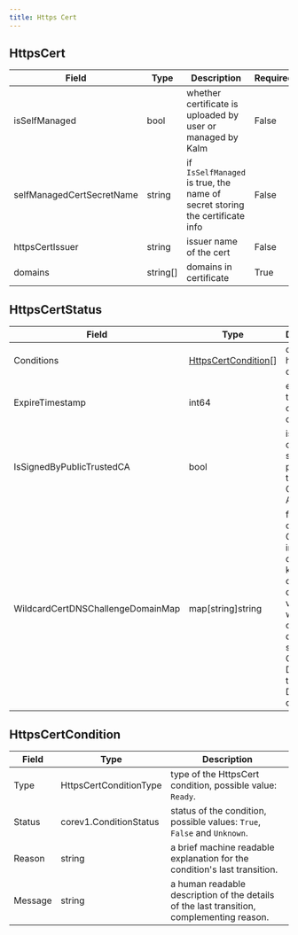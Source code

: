 ```yaml
---
title: Https Cert
---
```


## HttpsCert

| Field                     | Type     | Description                                                  | Required |
| ------------------------- | -------- | ------------------------------------------------------------ | -------- |
| isSelfManaged             | bool     | whether certificate is uploaded by user or managed by Kalm   | False    |
| selfManagedCertSecretName | string   | if `IsSelfManaged` is true, the name of secret storing the certificate info | False    |
| httpsCertIssuer           | string   | issuer name of the cert                                      | False    |
| domains                   | string[] | domains in certificate                                       | True     |



## HttpsCertStatus
| Field                             | Type                                        | Description                                                  |
| --------------------------------- | ------------------------------------------- | ------------------------------------------------------------ |
| Conditions                        | [HttpsCertCondition](#httpscertcondition)[] | details of httpsCert condition                               |
| ExpireTimestamp                   | int64                                       | expire timestamp of the certificate.                         |
| IsSignedByPublicTrustedCA         | bool                                        | is this certificate signed by publicly trusted Certificate Authority. |
| WildcardCertDNSChallengeDomainMap | map[string]string                           | for wildcard certificate, CNAME info of domains, key is the certificate domain, value if where this certificate domain should add CNAME DNS record to pass the DNS-01 challenge. |

## HttpsCertCondition

| Field                             | Type                 | Description |
| ---- | ---- | ---- |
| Type | HttpsCertConditionType | type of the HttpsCert condition, possible value: `Ready`. |
| Status | corev1.ConditionStatus | status of the condition, possible values: `True`, `False` and `Unknown`. |
| Reason | string | a brief machine readable explanation for the condition's last transition. |
| Message | string | a human readable description of the details of the last transition, complementing reason. |

